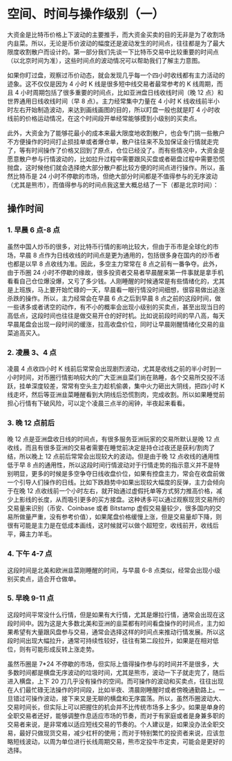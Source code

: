 
# 空间、时间与操作级别（一）

大资金是比特币价格上下波动的主要推手，而大资金买卖的目的无非是为了收割场内韭菜。所以，无论是币价波动的幅度还是波动发生的时间点，往往都是为了最大限度收割散户而设计的。第一部分我们先谈一下比特币交易中比较重要的时间点（以北京时间为准），这些时间点的波动情况可以帮助我们了解主力意图。

如果你盯过盘，观察过币价动态，就会发现几乎每一个四小时收线都有主力活动的迹象。这不仅仅是因为 4 小时 K 线是很多短中线交易者最常参考的 K 线周期，而且 4 小时周期包括了很多重要的时间点，比如亚洲盘日线收线时间（晚 12 点）和世界通用日线收线时间（早 8 点）。主力经常集中力量在 4 小时 K 线收线前半小时左右开始制造波动，来达到画线画图的目的，所以盯盘一般也就是盯 4 小时收线前的价格运动情况，在这个时间段开单经常能够摸到小级别的买卖点。

此外，大资金为了能够花最小的成本来最大限度地收割散户，也会专门挑一些散户不方便操作的时间打止损挂单或者爆仓单，散户往往来不及加保证金行情就走完了，等有时间操作了价格又回到了原点，仓位已经没了。而有些情况中，大资金是愿意散户参与行情波动的，比如拉升过程中需要跟风买盘或者砸盘过程中需要恐慌抛盘，这时候他们就会选择绝大部分散户都比较方便的时间点进行操作。所以，虽然比特币是 24 小时不停歇的市场，但绝大部分时间都是不值得参与的无序波动（尤其是熊市），而值得参与的时间点我这里大概总结了一下（都是北京时间）：

## 操作时间

### 1. 早晨 6 点-8 点

虽然中国人炒币的很多，对比特币行情的影响比较大，但由于币市是全球化的市场，早晨 8 点作为日线收线的时间点是更为通用的，包括很多身在国内的炒币者也都是以早 8 点收线为准。因此，多空主力常常在 8 点之前有一番争夺。此外，由于币圈 24 小时不停歇的缘故，很多投资者交易者早晨醒来第一件事就是拿手机看看自己仓位爆没爆，又亏了多少钱。人刚睡醒的时候通常是有些情绪化的，尤其是上班族，马上要开始忙碌的一天，早晨看一眼行情没时间细想，很容易做出追涨杀跌的操作。所以，主力经常会在早晨 6 点之后到早晨 8 点之前的这段时间，做一些诱多或者诱空的动作，有不小的概率会出现小级别的买卖点，甚至出现当日的高低点，这段时间也往往是做交易开仓的好时机。比如说前段时间的早八高，每天早晨尾盘会出现一段时间的缓涨，拉高收盘价位，同时让早晨刚醒情绪化交易的韭菜追高买入。

### 2. 凌晨 3、4 点

凌晨 4 点收四小时 K 线前后常常会出现剧烈波动，尤其是收线之前的半小时到一小时时间，对币圈行情影响较大的广大亚洲韭菜们尚在熟睡，各个交易所交投不活跃，挂单深度较差，常常有空头主力趁机偷袭，集中火力砸出大阴线，把四小时 K 线走坏，然后等亚洲韭菜睡醒看到大阴线后恐慌割肉，完成收割。所以如果睡觉前担心行情有下破风险，可以定个凌晨三点半的闹钟，半夜起来看看。

### 3. 晚 12 点前后

晚 12 点是亚洲盘收日线的时间点，有很多服务亚洲玩家的交易所默认是晚 12 点收线，而且有很多亚洲的交易者需要在睡觉前决定是持仓过夜还是获利/割肉了结，所以晚上 12 点前后常常会出现较大的波动。但是由于晚 12 点收线的通用性低于早 8 点的通用性，所以这段时间行情波动对于行情走势的指示意义并不是特别明显，更多的时候是多空争夺日线收盘价位，如果有控盘主力，常会在收盘前做一个引导人们操作的日线。比如下跌趋势中如果出现较大幅度的反弹，主力会倾向于在晚 12 点收线前一个小时左右，就开始通过虚假托单等方式努力推高价格，减少上影线的长度，从而吸引更多的买方接盘。这种诱多可以通过观察现货交易所的交易量来识别（币安、Coinbase 或者 Bitstamp 虚假交易量较少，很多国内的交易所做量严重，没有参考价值），如果尾盘价格缓慢上涨，但是交易量却下降，则很有可能是主力是在低成本画线，这时候就可以做个超短空，收线前开，收线后平，薅主力羊毛。

### 4. 下午 4-7 点

这段时间是北美和欧洲韭菜刚睡醒的时间，与早晨 6-8 点类似，经常会出现小级别买卖点，适合开仓做单。

### 5. 早晚 9-11 点

这段时间平常没什么行情，但是如果有大行情，尤其是爆拉行情，通常会出现在这段时间中。因为这是大多数北美和亚洲的韭菜都有时间看盘操作的时间点，主力如果希望有大量跟风盘参与交易，通常会选择这样的时间点来推动行情发展。所以这段时间出现大幅拉升，通常可持续性较好，往往有第二段拉升，如果是在相对低位，则有可能形成反转上涨走势。

虽然币圈是 7\*24 不停歇的市场，但实际上值得操作参与的时间并不是很多，大多数时间都是横盘无序波动的垃圾时间，尤其是熊市，波动一下子就走完了，随后进入横盘，上下 20 刀几乎没有操作的空间。而可操作的波动和买卖点，往往出现在人们最忙碌无法操作的时间段，比如半夜、清晨刚睡醒时或者傍晚通勤路上。一旦错过可操作波动，接下来又是无聊的横盘和无序震荡。所以，虽然币圈波动大、交易时间长，但实际上可以把握住的机会并不比传统市场多上多少。如果是单身的全职交易者还好，能够调整作息适应市场的节奏，而对于有家庭或者是身兼多职的交易者来说，是非常难以适应短线交易的节奏的。个人建议是，如果没办法全职交易，最好只做现货交易，减少杠杆的使用；而对于特别繁忙的投资者来说，应该忽略短线波动，以周为单位进行长线周期交易，熊市定投牛市定卖，可能会是更好的选择。

